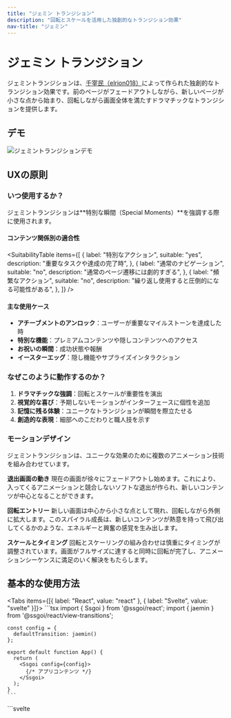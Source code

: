 ```yaml
---
title: "ジェミン トランジション"
description: "回転とスケールを活用した独創的なトランジション効果"
nav-title: "ジェミン"
---
```


# ジェミン トランジション

ジェミントランジションは、[千宰民（elrion018）](https://github.com/elrion018)によって作られた独創的なトランジション効果です。前のページがフェードアウトしながら、新しいページが小さな点から始まり、回転しながら画面全体を満たすドラマチックなトランジションを提供します。

## デモ

<div style={{ display: 'flex', justifyContent: 'center', margin: '2rem 0' }}>
  <img src="/view-transitions/jaemin.gif" alt="ジェミントランジションデモ" style={{ maxWidth: '100%', borderRadius: '0.5rem' }} />
</div>

## UXの原則

### いつ使用するか？

ジェミントランジションは**特別な瞬間（Special Moments）**を強調する際に使用されます。

#### コンテンツ関係別の適合性

<SuitabilityTable
  items={[
    {
      label: "特別なアクション",
      suitable: "yes",
      description: "重要なタスクや達成の完了時",
    },
    {
      label: "通常のナビゲーション",
      suitable: "no",
      description: "通常のページ遷移には劇的すぎる",
    },
    {
      label: "頻繁なアクション",
      suitable: "no",
      description: "繰り返し使用すると圧倒的になる可能性がある",
    },
  ]}
/>

#### 主な使用ケース

- **アチーブメントのアンロック**：ユーザーが重要なマイルストーンを達成した時
- **特別な機能**：プレミアムコンテンツや隠しコンテンツへのアクセス
- **お祝いの瞬間**：成功状態や報酬
- **イースターエッグ**：隠し機能やサプライズインタラクション

### なぜこのように動作するのか？

1. **ドラマチックな強調**：回転とスケールが重要性を演出
2. **視覚的な喜び**：予期しないモーションがインターフェースに個性を追加
3. **記憶に残る体験**：ユニークなトランジションが瞬間を際立たせる
4. **創造的な表現**：細部へのこだわりと職人技を示す

### モーションデザイン

ジェミントランジションは、ユニークな効果のために複数のアニメーション技術を組み合わせています。

**退出画面の動き**
現在の画面が徐々にフェードアウトし始めます。これにより、入ってくるアニメーションと競合しないソフトな退出が作られ、新しいコンテンツが中心となることができます。

**回転エントリー**
新しい画面は中心から小さな点として現れ、回転しながら外側に拡大します。このスパイラル成長は、新しいコンテンツが熱意を持って飛び出してくるかのような、エネルギーと興奮の感覚を生み出します。

**スケールとタイミング**
回転とスケーリングの組み合わせは慎重にタイミングが調整されています。画面がフルサイズに達すると同時に回転が完了し、アニメーションシーケンスに満足のいく解決をもたらします。

## 基本的な使用方法

<Tabs items={[{ label: "React", value: "react" }, { label: "Svelte", value: "svelte" }]}>
  <TabPanel value="react">
    ```tsx
    import { Ssgoi } from '@ssgoi/react';
    import { jaemin } from '@ssgoi/react/view-transitions';

    const config = {
      defaultTransition: jaemin()
    };

    export default function App() {
      return (
        <Ssgoi config={config}>
          {/* アプリコンテンツ */}
        </Ssgoi>
      );
    }
    ```

  </TabPanel>
  <TabPanel value="svelte">
    ```svelte
    <script>
      import { Ssgoi } from '@ssgoi/svelte';
      import { jaemin } from '@ssgoi/svelte/view-transitions';

      const config = {
        defaultTransition: jaemin()
      };
    </script>

    <Ssgoi {config}>
      <slot />
    </Ssgoi>
    ```

  </TabPanel>
</Tabs>

## 設定オプション

```typescript
jaemin({
  duration?: number;  // アニメーション時間（ミリ秒）（デフォルト：800）
  rotation?: number;  // 回転角度（デフォルト：720）
  scale?: {
    from: number;     // 開始スケール（デフォルト：0）
    to: number;       // 終了スケール（デフォルト：1）
  };
})
```

## 実践的な例

### 1. アチーブメントのアンロック

<Tabs items={[{ label: "React", value: "react" }, { label: "Svelte", value: "svelte" }]}>
  <TabPanel value="react">
    ```tsx
    const config = {
      transitions: [
        {
          from: '/challenge-complete',
          to: '/achievement',
          transition: jaemin({ duration: 1000 })
        }
      ]
    };
    ```
  </TabPanel>
  <TabPanel value="svelte">
    ```svelte
    <script>
      const config = {
        transitions: [
          {
            from: '/challenge-complete',
            to: '/achievement',
            transition: jaemin({ duration: 1000 })
          }
        ]
      };
    </script>
    ```
  </TabPanel>
</Tabs>

### 2. プレミアム機能へのアクセス

<Tabs items={[{ label: "React", value: "react" }, { label: "Svelte", value: "svelte" }]}>
  <TabPanel value="react">
    ```tsx
    const config = {
      transitions: [
        {
          from: '/upgrade',
          to: '/premium-features',
          transition: jaemin({ rotation: 1080 })
        }
      ]
    };
    ```
  </TabPanel>
  <TabPanel value="svelte">
    ```svelte
    <script>
      const config = {
        transitions: [
          {
            from: '/upgrade',
            to: '/premium-features',
            transition: jaemin({ rotation: 1080 })
          }
        ]
      };
    </script>
    ```
  </TabPanel>
</Tabs>

## アクセシビリティ

- `prefers-reduced-motion`設定を尊重
- スクリーンリーダーがコンテンツの変更を適切に通知
- トランジション中もキーボードナビゲーションが機能

## ベストプラクティス

### ✅ すべきこと

- 本当に特別な瞬間に使用する
- アチーブメントや報酬のために予約する
- イースターエッグやサプライズに適用する
- 最大の効果のために控えめに使用する

### ❌ してはいけないこと

- 通常のナビゲーションには使用しない
- 頻繁にアクセスされる領域では避ける
- エラー状態には適用しない
- 重要なユーザーフローには決して使用しない

## パフォーマンスノート

ジェミントランジションは、スムーズなパフォーマンスのためにGPU加速トランスフォームを使用しています。ただし、複雑なアニメーションのため、以下を考慮してください：

- 低スペックデバイスでのテスト
- パフォーマンスが制限された環境のためのシンプルなフォールバックの提供
- アクセシビリティのための`prefers-reduced-motion`メディアクエリの使用